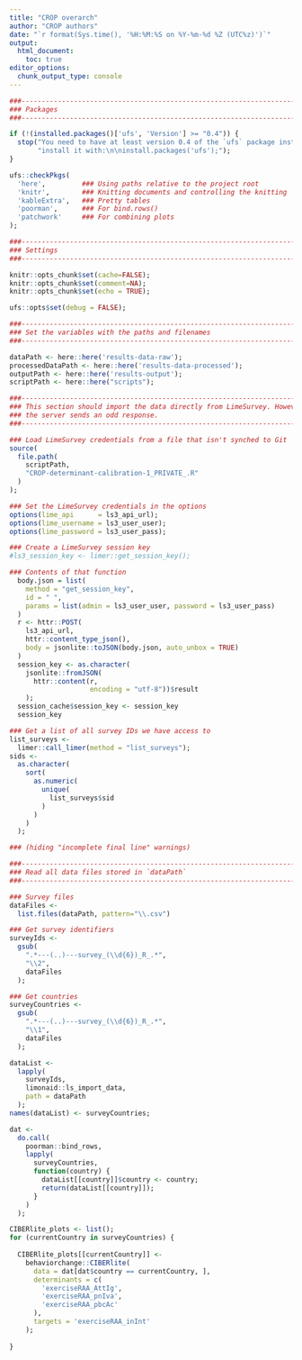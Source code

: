 ```yaml
---
title: "CROP overarch"
author: "CROP authors"
date: "`r format(Sys.time(), '%H:%M:%S on %Y-%m-%d %Z (UTC%z)')`"
output:
  html_document:
    toc: true
editor_options: 
  chunk_output_type: console
---
```


```r


###-----------------------------------------------------------------------------
### Packages
###-----------------------------------------------------------------------------

if (!(installed.packages()['ufs', 'Version'] >= "0.4")) {
  stop("You need to have at least version 0.4 of the `ufs` package installed; ",
       "install it with:\n\ninstall.packages('ufs');");
}

ufs::checkPkgs(
  'here',         ### Using paths relative to the project root
  'knitr',        ### Knitting documents and controlling the knitting
  'kableExtra',   ### Pretty tables
  'poorman',      ### For bind.rows()
  'patchwork'     ### For combining plots
);

###-----------------------------------------------------------------------------
### Settings
###-----------------------------------------------------------------------------

knitr::opts_chunk$set(cache=FALSE);
knitr::opts_chunk$set(comment=NA);
knitr::opts_chunk$set(echo = TRUE);

ufs::opts$set(debug = FALSE);

###-----------------------------------------------------------------------------
### Set the variables with the paths and filenames
###-----------------------------------------------------------------------------

dataPath <- here::here('results-data-raw');
processedDataPath <- here::here('results-data-processed');
outputPath <- here::here('results-output');
scriptPath <- here::here("scripts");

```

```r

###-----------------------------------------------------------------------------
### This section should import the data directly from LimeSurvey. However,
### the server sends an odd response.
###-----------------------------------------------------------------------------

### Load LimeSurvey credentials from a file that isn't synched to Git
source(
  file.path(
    scriptPath,
    "CROP-determinant-calibration-1_PRIVATE_.R"
  )
);

### Set the LimeSurvey credentials in the options
options(lime_api      = ls3_api_url);
options(lime_username = ls3_user_user);
options(lime_password = ls3_user_pass);

### Create a LimeSurvey session key
#ls3_session_key <- limer::get_session_key();

### Contents of that function
  body.json = list(
    method = "get_session_key",
    id = " ",
    params = list(admin = ls3_user_user, password = ls3_user_pass)
  )
  r <- httr::POST(
    ls3_api_url,
    httr::content_type_json(),
    body = jsonlite::toJSON(body.json, auto_unbox = TRUE)
  )
  session_key <- as.character(
    jsonlite::fromJSON(
      httr::content(r,
                    encoding = "utf-8"))$result
    );
  session_cache$session_key <- session_key
  session_key

### Get a list of all survey IDs we have access to
list_surveys <-
  limer::call_limer(method = "list_surveys");
sids <-
  as.character(
    sort(
      as.numeric(
        unique(
          list_surveys$sid
        )
      )
    )
  );

```

```r
### (hiding "incomplete final line" warnings)

###-----------------------------------------------------------------------------
### Read all data files stored in `dataPath`
###-----------------------------------------------------------------------------

### Survey files
dataFiles <-
  list.files(dataPath, pattern="\\.csv")

### Get survey identifiers
surveyIds <-
  gsub(
    ".*---(..)---survey_(\\d{6})_R_.*",
    "\\2",
    dataFiles
  );

### Get countries
surveyCountries <-
  gsub(
    ".*---(..)---survey_(\\d{6})_R_.*",
    "\\1",
    dataFiles
  );

dataList <-
  lapply(
    surveyIds,
    limonaid::ls_import_data,
    path = dataPath
  );
names(dataList) <- surveyCountries;

dat <-
  do.call(
    poorman::bind_rows,
    lapply(
      surveyCountries,
      function(country) {
        dataList[[country]]$country <- country;
        return(dataList[[country]]);
      }
    )
  );

```

```r

CIBERlite_plots <- list();
for (currentCountry in surveyCountries) {
  
  CIBERlite_plots[[currentCountry]] <-
    behaviorchange::CIBERlite(
      data = dat[dat$country == currentCountry, ],
      determinants = c(
        'exerciseRAA_AttIg',
        'exerciseRAA_pnIva',
        'exerciseRAA_pbcAc'
      ),
      targets = 'exerciseRAA_inInt'
    );
  
}

```
